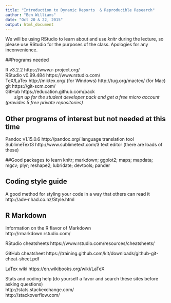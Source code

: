 ```yaml
---
title: "Introduction to Dynamic Reports  & Reproducible Research"
author: "Ben Williams"
date: "Oct 20 & 22, 2015"
output: html_document
---
```


We will be using RStudio to learn about and use *knitr* during the lecture, so please use RStudio for the purposes of the class. Apologies for any inconvenience. 

##Programs needed  

R v3.2.2             https://www.r-project.org/  
RStudio  v0.99.484   https://www.rstudio.com/  
TeX/LaTex            http://miktex.org/ (for Windows) http://tug.org/mactex/ (for Mac)  
git                  https://git-scm.com/  
GitHub               https://education.github.com/pack   
&nbsp;&nbsp;&nbsp;&nbsp;&nbsp;&nbsp; *sign up for the student developer pack and get a free micro account (provides 5 free private repositories)*

## Other programs of interest but not needed at this time
Pandoc  v1.15.0.6  http://pandoc.org/  language translation tool  
SublimeText3 http://www.sublimetext.com/3 text editor (there are loads of these)

##Good packages to learn
knitr; markdown; ggplot2; maps; mapdata; mgcv; plyr; reshape2;
lubridate; devtools; pander

## Coding style guide  
A good method for styling your code in a way that others can read it  
http://adv-r.had.co.nz/Style.html

## R Markdown  
Information on the R flavor of Markdown  
http://rmarkdown.rstudio.com/  

RStudio cheatsheets
https://www.rstudio.com/resources/cheatsheets/

GitHub cheatsheet
https://training.github.com/kit/downloads/github-git-cheat-sheet.pdf

LaTex wiki
https://en.wikibooks.org/wiki/LaTeX

Stats and coding help  (do yourself a favor and search these sites before asking questions)  
http://stats.stackexchange.com/  
http://stackoverflow.com/
